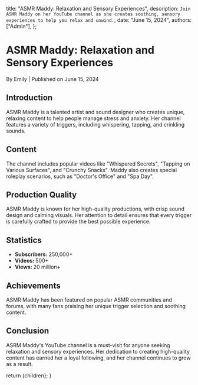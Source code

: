 
  title: "ASMR Maddy: Relaxation and Sensory Experiences",
  description: `Join ASMR Maddy on her YouTube channel as she creates soothing, sensory experiences to help you relax and unwind.`,
  date: "June 15, 2024",
  authors: ["Admin"],
};

<h1>ASMR Maddy: Relaxation and Sensory Experiences</h1>
<div className="text-sm text-gray-500 dark:text-gray-400">
  By Emily | Published on June 15, 2024
</div>

<section id="introduction">
  <h2>Introduction</h2>
  <span>
    ASMR Maddy is a talented artist and sound designer who creates unique,
    relaxing content to help people manage stress and anxiety. Her channel
    features a variety of triggers, including whispering, tapping, and crinkling
    sounds.
  </span>
</section>

<section id="content">
  <h2>Content</h2>
  <span>
    The channel includes popular videos like "Whispered Secrets", "Tapping on
    Various Surfaces", and "Crunchy Snacks". Maddy also creates special roleplay
    scenarios, such as "Doctor's Office" and "Spa Day".
  </span>
</section>

<section id="production-quality">
  <h2>Production Quality</h2>
  <span>
    ASMR Maddy is known for her high-quality productions, with crisp sound
    design and calming visuals. Her attention to detail ensures that every
    trigger is carefully crafted to provide the best possible experience.
  </span>
</section>

<section id="statistics">
  <h2>Statistics</h2>
  <ul>
    <li>
      <strong>Subscribers:</strong> 250,000+
    </li>
    <li>
      <strong>Videos: </strong>500+
    </li>
    <li>
      <strong>Views: </strong>20 million+
    </li>
  </ul>
</section>

<section id="achievements">
  <h2>Achievements</h2>
  <span>
    ASMR Maddy has been featured on popular ASMR communities and forums, with
    many fans praising her unique trigger selection and soothing content.
  </span>
</section>

<section id="conclusion">
  <h2>Conclusion</h2>
  <span>
    ASRM Maddy's YouTube channel is a must-visit for anyone seeking relaxation
    and sensory experiences. Her dedication to creating high-quality content has
    earned her a loyal following, and her channel continues to grow as a result.
  </span>
</section>

  return <MdxLayout>{children}</MdxLayout>;
}

